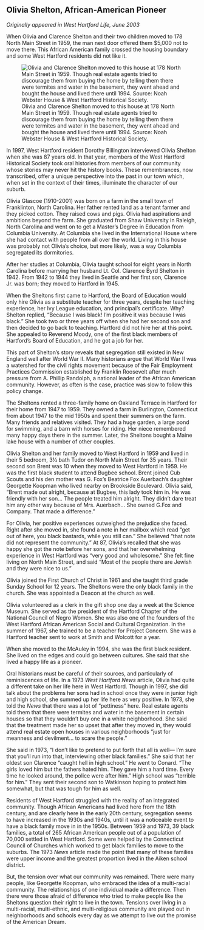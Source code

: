 ## Olivia Shelton, African-American Pioneer {-}

*Originally appeared in West Hartford Life, June 2003*

When Olivia and Clarence Shelton and their two children moved to 178 North Main Street in 1959, the man next door offered them $5,000 not to move there. This African American family crossed the housing boundary and some West Hartford residents did not like it.

![Olivia and Clarence Shelton moved to this house at 178 North Main Street in 1959. Though real estate agents tried to discourage them from buying the home by telling them there were termites and water in the basement, they went ahead and bought the house and lived there until 1994. Source: Noah Webster House & West Hartford Historical Society.](images/09-shelton.jpg)

In 1997, West Hartford resident Dorothy Billington interviewed Olivia Shelton when she was 87 years old. In that year, members of the West Hartford Historical Society took oral histories from members of our community whose stories may never hit the history books. These remembrances, now transcribed, offer a unique perspective into the past in our town which, when set in the context of their times, illuminate the character of our suburb.

Olivia Glascoe (1910-2001) was born on a farm in the small town of Franklinton, North Carolina. Her father rented land as a tenant farmer and they picked cotton. They raised cows and pigs. Olivia had aspirations and ambitions beyond the farm. She graduated from Shaw University in Raleigh, North Carolina and went on to get a Master’s Degree in Education from Columbia University. At Columbia she lived in the International House where she had contact with people from all over the world. Living in this house was probably not Olivia’s choice, but more likely, was a way Columbia segregated its dormitories.

After her studies at Columbia, Olivia taught school for eight years in North Carolina before marrying her husband Lt. Col. Clarence Byrd Shelton in 1942. From 1942 to 1944 they lived in Seattle and her first son, Clarence Jr. was born; they moved to Hartford in 1945.

When the Sheltons first came to Hartford, the Board of Education would only hire Olivia as a substitute teacher for three years, despite her teaching experience, her Ivy League education, and principal’s certificate. Why? Shelton replied, “Because I was black! I’m positive it was because I was black.” She took two or three years off when she had her second son and then decided to go back to teaching. Hartford did not hire her at this point. She appealed to Reverend Moody, one of the first black members of Hartford’s Board of Education, and he got a job for her.

This part of Shelton’s story reveals that segregation still existed in New England well after World War II. Many historians argue that World War II was a watershed for the civil rights movement because of the Fair Employment Practices Commission established by Franklin Roosevelt after much pressure from A. Phillip Randolph, a national leader of the African American community. However, as often is the case, practice was slow to follow this policy change.

The Sheltons rented a three-family home on Oakland Terrace in Hartford for their home from 1947 to 1959. They owned a farm in Burlington, Connecticut from about 1947 to the mid 1950s and spent their summers on the farm. Many friends and relatives visited. They had a huge garden, a large pond for swimming, and a barn with horses for riding. Her niece remembered many happy days there in the summer. Later, the Sheltons bought a Maine lake house with a number of other couples.

Olivia Shelton and her family moved to West Hartford in 1959 and lived in their 5 bedroom, 3½ bath Tudor on North Main Street for 35 years. Their second son Brent was 10 when they moved to West Hartford in 1959. He was the first black student to attend Bugbee school. Brent joined Cub Scouts and his den mother was G. Fox’s Beatrice Fox Auerbach’s daughter Georgette Koopman who lived nearby on Brookside Boulevard. Olivia said, “Brent made out alright, because at Bugbee, this lady took him in. He was friendly with her son... The people treated him alright. They didn’t dare treat him any other way because of Mrs. Auerbach... She owned G.Fox and Company. That made a difference.”

For Olivia, her positive experiences outweighed the prejudice she faced. Right after she moved in, she found a note in her mailbox which read “get out of here, you black bastards, while you still can.” She believed “that note did not represent the community.” At 87, Olivia’s recalled that she was happy she got the note before her sons, and that her overwhelming experience in West Hartford was “very good and wholesome.” She felt fine living on North Main Street, and said “Most of the people there are Jewish and they were nice to us.”

Olivia joined the First Church of Christ in 1961 and she taught third grade Sunday School for 12 years. The Sheltons were the only black family in the church. She was appointed a Deacon at the church as well.

Olivia volunteered as a clerk in the gift shop one day a week at the Science Museum. She served as the president of the Hartford Chapter of the National Council of Negro Women. She was also one of the founders of the West Hartford African American Social and Cultural Organization. In the summer of 1967, she trained to be a teacher for Project Concern. She was a Hartford teacher sent to work at Smith and Wolcott for a year.

When she moved to the McAuley in 1994, she was the first black resident. She lived on the edges and could go between cultures. She said that she lived a happy life as a pioneer.

Oral historians must be careful of their sources, and particularly of reminiscences of life. In a 1973 *West Hartford News* article, Olivia had quite a different take on her life here in West Hartford. Though in 1997, she did talk about the problems her sons had in school once they were in junior high and high school, she summed up her life here as very positive. In 1973, she told the *News* that there was a lot of “pettiness” here. Real estate agents told them that there were termites and water in the basement in certain houses so that they wouldn’t buy one in a white neighborhood. She said that the treatment made her so upset that after they moved in, they would attend real estate open houses in various neighborhoods “just for meanness and devilment... to scare the people.”

She said in 1973, “I don’t like to pretend to put forth that all is well--- I’m sure that you’ll run into that, interviewing other black families.” She said that her oldest son Clarence “caught hell in high school.” He went to Conard. “The girls loved him but the fathers hated him. They gave him a hard time. Every time he looked around, the police were after him.” High school was “terrible for him.” They sent their second son to Watkinson hoping to protect him somewhat, but that was tough for him as well.

Residents of West Hartford struggled with the reality of an integrated community. Though African Americans had lived here from the 18th century, and are clearly here in the early 20th century, segregation seems to have increased in the 1930s and 1940s, until it was a noticeable event to have a black family move in in the 1950s. Between 1959 and 1973, 39 black families, a total of 265 African American people out of a population of 70,000 settled in West Hartford. Some were helped by the Connecticut Council of Churches which worked to get black families to move to the suburbs. The 1973 *News* article made the point that many of these families were upper income and the greatest proportion lived in the Aiken school district.

But, the tension over what our community was remained. There were many people, like Georgette Koopman, who embraced the idea of a multi-racial community. The relationships of one individual made a difference. Then there were those afraid of difference who tried to make people like the Sheltons question their right to live in the town. Tensions over living in a multi-racial, multi-ethnic, and multi-religious community are played out in neighborhoods and schools every day as we attempt to live out the promise of the American Dream.
